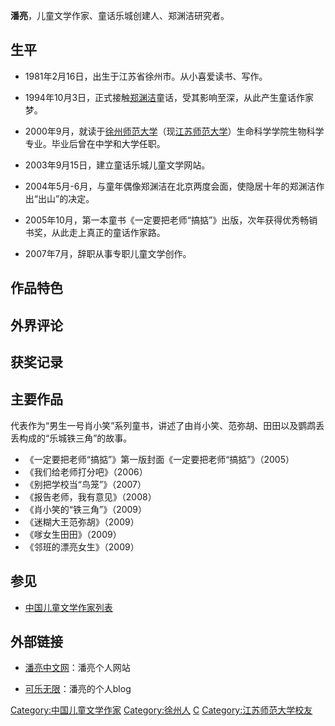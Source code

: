 {{expand|time=2010-07-24T08:01:03+00:00}}
{{Infobox Writer
| name        = 潘亮
| image       = Pan Liang.JPG
| imagesize   = 300px
| pseudonym   = 
| birth_date  = 1981年2月16日
| birth_place = {{flagicon|China}}[[中国|中国]][[江苏|江苏]][[徐州|徐州]]
| death_date  = 
| death_place = 
| occupation  = 儿童文学[[作家|作家]]、[[郑渊洁|郑渊洁]]研究者、[[童话乐城|童话乐城]]网站站长
| nationality = {{flagicon|China}} [[中国|中國]]
| genre       = [[儿童文学|儿童文学]]、[[童话|童话]]
| subject     = [[儿童文学|儿童文学]]
| awards      = 
| relatives = 
*有一个同胞妹妹潘悦
| signature    = 
| influences  = [[郑渊洁|郑渊洁]]
| website     = http://www.panliang.com/
}}


'''潘亮'''，儿童文学作家、童话乐城创建人、郑渊洁研究者。 

==生平==

*1981年2月16日，出生于江苏省徐州市。从小喜爱读书、写作。 

*1994年10月3日，正式接触[[郑渊洁|郑渊洁]]童话，受其影响至深，从此产生童话作家梦。 

*2000年9月，就读于[[徐州师范大学|徐州师范大学]]（现[[江苏师范大学|江苏师范大学]]）生命科学学院生物科学专业。毕业后曾在中学和大学任职。 

*2003年9月15日，建立童话乐城儿童文学网站。 

*2004年5月-6月，与童年偶像郑渊洁在北京两度会面，使隐居十年的郑渊洁作出“出山”的决定。 

*2005年10月，第一本童书《一定要把老师“搞掂”》出版，次年获得优秀畅销书奖，从此走上真正的童话作家路。 

*2007年7月，辞职从事专职儿童文学创作。

==作品特色==

==外界评论==

==获奖记录==

==主要作品==

代表作为“男生一号肖小笑”系列童书，讲述了由肖小笑、范弥胡、田田以及鹦鹉丢丢构成的“乐城铁三角”的故事。 

*《一定要把老师“搞掂”》第一版封面《一定要把老师“搞掂”》（2005） 
*《我们给老师打分吧》（2006） 
*《别把学校当“鸟笼”》（2007） 
*《报告老师，我有意见》（2008） 
*《肖小笑的“铁三角”》（2009） 
*《迷糊大王范弥胡》（2009） 
*《嗲女生田田》（2009） 
*《邻班的漂亮女生》（2009） 


==参见==
*[[中国儿童文学作家列表|中国儿童文学作家列表]]

==外部链接==
*{{zh-cn}}[https://web.archive.org/web/20110203204959/http://panliang.com/ 潘亮中文网]：潘亮个人网站
*{{zh-cn}}[https://web.archive.org/web/20100612114451/http://blog.panliang.com/ 可乐无限]：潘亮的个人blog

{{DEFAULTSORT:P}}                                                                                             
[[Category:中国儿童文学作家|Category:中国儿童文学作家]]
[[Category:徐州人|Category:徐州人]]
[[Category:潘姓|C]]
[[Category:江苏师范大学校友|Category:江苏师范大学校友]]